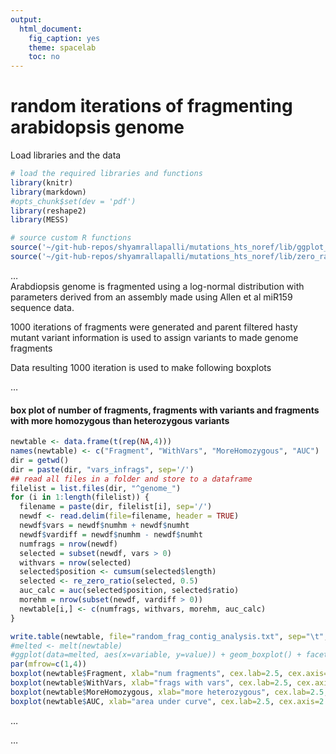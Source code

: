 ```yaml
---
output:
  html_document:
    fig_caption: yes
    theme: spacelab
    toc: no
---
```

# **random iterations of fragmenting arabidopsis genome**

Load libraries and the data
```r
# load the required libraries and functions
library(knitr)
library(markdown)
#opts_chunk$set(dev = 'pdf')
library(reshape2)
library(MESS)

# source custom R functions
source('~/git-hub-repos/shyamrallapalli/mutations_hts_noref/lib/ggplot_theme.R')
source('~/git-hub-repos/shyamrallapalli/mutations_hts_noref/lib/zero_ratio_adj.R')

```

...     
Arabdiopsis genome is fragmented using a log-normal distribution with parameters derived from an assembly made using Allen et al miR159 sequence data.

1000 iterations of fragments were generated and parent filtered hasty mutant variant information is used to assign variants to made genome fragments

Data resulting 1000 iteration is used to make following boxplots

...  		

#### box plot of number of fragments, fragments with variants and fragments with more homozygous than heterozygous variants

```r
newtable <- data.frame(t(rep(NA,4)))
names(newtable) <- c("Fragment", "WithVars", "MoreHomozygous", "AUC")
dir = getwd()
dir = paste(dir, "vars_infrags", sep='/')
## read all files in a folder and store to a dataframe
filelist = list.files(dir, "^genome_")
for (i in 1:length(filelist)) {
  filename = paste(dir, filelist[i], sep='/')
  newdf <- read.delim(file=filename, header = TRUE)
  newdf$vars = newdf$numhm + newdf$numht
  newdf$vardiff = newdf$numhm - newdf$numht
  numfrags = nrow(newdf)
  selected = subset(newdf, vars > 0)
  withvars = nrow(selected)
  selected$position <- cumsum(selected$length)
  selected <- re_zero_ratio(selected, 0.5)
  auc_calc = auc(selected$position, selected$ratio)
  morehm = nrow(subset(newdf, vardiff > 0))
  newtable[i,] <- c(numfrags, withvars, morehm, auc_calc)
}

write.table(newtable, file="random_frag_contig_analysis.txt", sep="\t", row.names = FALSE)
#melted <- melt(newtable)
#ggplot(data=melted, aes(x=variable, y=value)) + geom_boxplot() + facet_grid(variable ~ ., scales="free")
par(mfrow=c(1,4))
boxplot(newtable$Fragment, xlab="num fragments", cex.lab=2.5, cex.axis=2.5)
boxplot(newtable$WithVars, xlab="frags with vars", cex.lab=2.5, cex.axis=2.5)
boxplot(newtable$MoreHomozygous, xlab="more heterozygous", cex.lab=2.5, cex.axis=2.5)
boxplot(newtable$AUC, xlab="area under curve", cex.lab=2.5, cex.axis=2.5)

```


...


...

